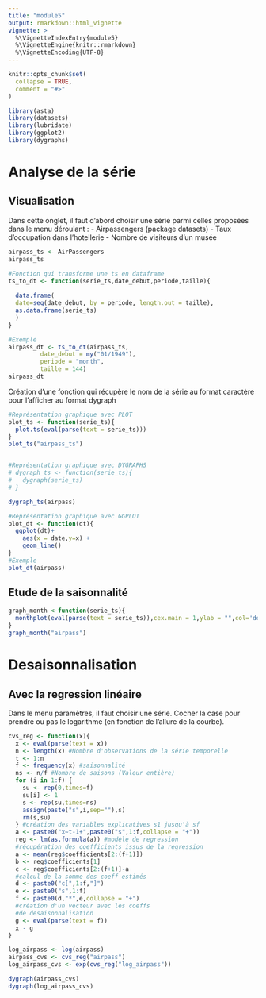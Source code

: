 ---
title: "module5"
output: rmarkdown::html_vignette
vignette: >
  %\VignetteIndexEntry{module5}
  %\VignetteEngine{knitr::rmarkdown}
  %\VignetteEncoding{UTF-8}
---

```{r, include = FALSE}
knitr::opts_chunk$set(
  collapse = TRUE,
  comment = "#>"
)
```

```{r setup}
library(asta)
library(datasets)
library(lubridate)
library(ggplot2)
library(dygraphs)
```

# Analyse de la série

## Visualisation

Dans cette onglet, il faut d'abord choisir une série parmi celles proposées dans le menu déroulant : 
- Airpassengers (package datasets)
- Taux d'occupation dans l'hotellerie
- Nombre de visiteurs d'un musée


```{r}
airpass_ts <- AirPassengers
airpass_ts

#Fonction qui transforme une ts en dataframe
ts_to_dt <- function(serie_ts,date_debut,periode,taille){
  
  data.frame(
  date=seq(date_debut, by = periode, length.out = taille),
  as.data.frame(serie_ts)
  )
}

#Exemple
airpass_dt <- ts_to_dt(airpass_ts,
         date_debut = my("01/1949"),
         periode = "month",
         taille = 144)
airpass_dt

```

Création d'une fonction qui récupère le nom de la série au format caractère pour l'afficher au format dygraph


```{r}

#Représentation graphique avec PLOT
plot_ts <- function(serie_ts){
  plot.ts(eval(parse(text = serie_ts)))
}
plot_ts("airpass_ts")


#Représentation graphique avec DYGRAPHS
# dygraph_ts <- function(serie_ts){
#   dygraph(serie_ts)
# }

dygraph_ts(airpass)

#Représentation graphique avec GGPLOT
plot_dt <- function(dt){
  ggplot(dt)+
    aes(x = date,y=x) +
    geom_line()
}
#Exemple
plot_dt(airpass)

```

## Etude de la saisonnalité

```{r}
graph_month <-function(serie_ts){
  monthplot(eval(parse(text = serie_ts)),cex.main = 1,ylab = "",col='dodgerblue',col.base = 'indianred',lwd.base = 3)
}
graph_month("airpass")
```
# Desaisonnalisation

## Avec la regression linéaire

Dans le menu paramètres, il faut choisir une série. Cocher la case pour prendre ou pas le logarithme (en fonction de l'allure de la courbe). 

```{r}
cvs_reg <- function(x){
  x <- eval(parse(text = x))
  n <- length(x) #Nombre d'observations de la série temporelle
  t <- 1:n
  f <- frequency(x) #saisonnalité
  ns <- n/f #Nombre de saisons (Valeur entière)
  for (i in 1:f) {
    su <- rep(0,times=f)
    su[i] <- 1
    s <- rep(su,times=ns)
    assign(paste("s",i,sep=""),s)
    rm(s,su)
  } #création des variables explicatives s1 jusqu'à sf
  a <- paste0("x~t-1+",paste0("s",1:f,collapse = "+"))
  reg <- lm(as.formula(a)) #modèle de regression
  #récupération des coefficients issus de la regression
  a <- mean(reg$coefficients[2:(f+1)])
  b <- reg$coefficients[1]
  c <- reg$coefficients[2:(f+1)]-a
  #calcul de la somme des coeff estimés
  d <- paste0("c[",1:f,"]")
  e <- paste0("s",1:f)
  f <- paste0(d,"*",e,collapse = "+")
  #création d'un vecteur avec les coeffs
  #de desaisonnalisation
  g <- eval(parse(text = f))
  x - g
}

log_airpass <- log(airpass)
airpass_cvs <- cvs_reg("airpass")
log_airpass_cvs <- exp(cvs_reg("log_airpass"))

dygraph(airpass_cvs)
dygraph(log_airpass_cvs)
```

